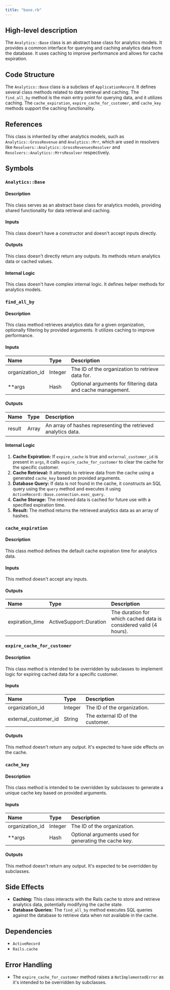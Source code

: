 ```yaml
---
title: "base.rb"
---
```


## High-level description
The `Analytics::Base` class is an abstract base class for analytics models. It provides a common interface for querying and caching analytics data from the database. It uses caching to improve performance and allows for cache expiration.

## Code Structure
The `Analytics::Base` class is a subclass of `ApplicationRecord`. It defines several class methods related to data retrieval and caching. The `find_all_by` method is the main entry point for querying data, and it utilizes caching. The `cache_expiration`, `expire_cache_for_customer`, and `cache_key` methods support the caching functionality.

## References
This class is inherited by other analytics models, such as `Analytics::GrossRevenue` and `Analytics::Mrr`, which are used in resolvers like `Resolvers::Analytics::GrossRevenuesResolver` and `Resolvers::Analytics::MrrsResolver` respectively.

## Symbols

### `Analytics::Base`
#### Description
This class serves as an abstract base class for analytics models, providing shared functionality for data retrieval and caching.

#### Inputs
This class doesn't have a constructor and doesn't accept inputs directly.

#### Outputs
This class doesn't directly return any outputs. Its methods return analytics data or cached values.

#### Internal Logic
This class doesn't have complex internal logic. It defines helper methods for analytics models.

### `find_all_by`
#### Description
This class method retrieves analytics data for a given organization, optionally filtering by provided arguments. It utilizes caching to improve performance.

#### Inputs
| Name | Type | Description |
|:-----|:-----|:------------|
| organization_id | Integer | The ID of the organization to retrieve data for. |
| **args | Hash | Optional arguments for filtering data and cache management. |

#### Outputs
| Name | Type | Description |
|:-----|:-----|:------------|
| result | Array | An array of hashes representing the retrieved analytics data. |

#### Internal Logic
1. **Cache Expiration:** If `expire_cache` is true and `external_customer_id` is present in `args`, it calls `expire_cache_for_customer` to clear the cache for the specific customer.
2. **Cache Retrieval:** It attempts to retrieve data from the cache using a generated `cache_key` based on provided arguments.
3. **Database Query:** If data is not found in the cache, it constructs an SQL query using the `query` method and executes it using `ActiveRecord::Base.connection.exec_query`.
4. **Cache Storage:** The retrieved data is cached for future use with a specified expiration time.
5. **Result:** The method returns the retrieved analytics data as an array of hashes.

### `cache_expiration`
#### Description
This class method defines the default cache expiration time for analytics data.

#### Inputs
This method doesn't accept any inputs.

#### Outputs
| Name | Type | Description |
|:-----|:-----|:------------|
| expiration_time | ActiveSupport::Duration | The duration for which cached data is considered valid (4 hours). |

### `expire_cache_for_customer`
#### Description
This class method is intended to be overridden by subclasses to implement logic for expiring cached data for a specific customer.

#### Inputs
| Name | Type | Description |
|:-----|:-----|:------------|
| organization_id | Integer | The ID of the organization. |
| external_customer_id | String | The external ID of the customer. |

#### Outputs
This method doesn't return any output. It's expected to have side effects on the cache.

### `cache_key`
#### Description
This class method is intended to be overridden by subclasses to generate a unique cache key based on provided arguments.

#### Inputs
| Name | Type | Description |
|:-----|:-----|:------------|
| organization_id | Integer | The ID of the organization. |
| **args | Hash | Optional arguments used for generating the cache key. |

#### Outputs
This method doesn't return any output. It's expected to be overridden by subclasses.

## Side Effects
- **Caching:** This class interacts with the Rails cache to store and retrieve analytics data, potentially modifying the cache state.
- **Database Queries:** The `find_all_by` method executes SQL queries against the database to retrieve data when not available in the cache.

## Dependencies
- `ActiveRecord`
- `Rails.cache`

## Error Handling
- The `expire_cache_for_customer` method raises a `NotImplementedError` as it's intended to be overridden by subclasses.
